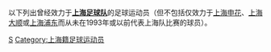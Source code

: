 {{Catnav|頁面分類|...|各國足球|中國足球|中国足球俱乐部球员}}

以下列出曾经效力于'''[[上海足球队|上海足球队]]'''的足球运动员（但不包括仅效力于[[上海申花|上海申花]]、[[上海豫园足球俱乐部|上海大顺]]或[[贵州人和足球俱乐部|上海浦东]]而从未在1993年或以前代表上海队比赛的球员）。

[[Category:效力中国足球俱乐部的球员|S]]
[[Category:上海籍足球运动员|Category:上海籍足球运动员]]